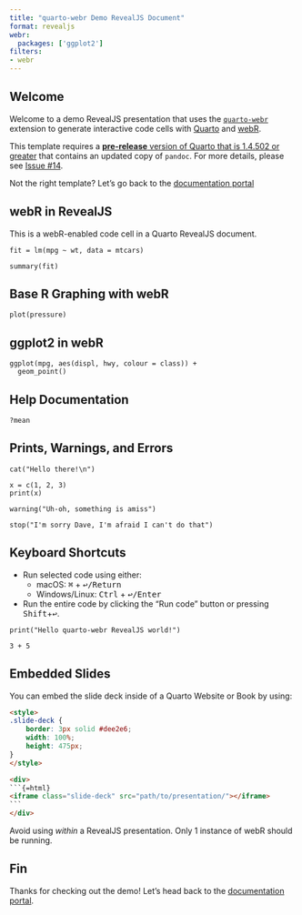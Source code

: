 ```yaml
---
title: "quarto-webr Demo RevealJS Document"
format: revealjs
webr:
  packages: ['ggplot2']
filters:
- webr
---
```


## Welcome

Welcome to a demo RevealJS presentation that uses the [`quarto-webr`](https://github.com/coatless/quarto-webr) extension to generate interactive code cells with [Quarto](https://quarto.org) and [webR](https://docs.r-wasm.org/webr/latest/).

:::{.callout-important}
This template requires a [**pre-release** version of Quarto that is 1.4.502 or greater](https://quarto.org/docs/download/prerelease)  that contains an updated copy of `pandoc`. For more details, please see [Issue #14](https://github.com/coatless/quarto-webr/issues/14). 
:::

Not the right template? Let's go back to the [documentation portal](../../)

## webR in RevealJS 

This is a webR-enabled code cell in a Quarto RevealJS document.

```webr-r
fit = lm(mpg ~ wt, data = mtcars)

summary(fit)
```

## Base R Graphing with webR

```webr-r
plot(pressure)
```

## ggplot2 in webR

```webr-r
ggplot(mpg, aes(displ, hwy, colour = class)) + 
  geom_point()
```

## Help Documentation

```webr-r
?mean
```


## Prints, Warnings, and Errors

```webr-r
cat("Hello there!\n")

x = c(1, 2, 3)
print(x)

warning("Uh-oh, something is amiss")

stop("I'm sorry Dave, I'm afraid I can't do that")
```


## Keyboard Shortcuts

- Run selected code using either:
  - macOS: <kbd>⌘</kbd> + <kbd>↩/Return</kbd>
  - Windows/Linux: <kbd>Ctrl</kbd> + <kbd>↩/Enter</kbd>
- Run the entire code by clicking the "Run code" button or pressing <kbd>Shift</kbd>+<kbd>↩</kbd>. 

```webr-r
print("Hello quarto-webr RevealJS world!")

3 + 5
```

## Embedded Slides

You can embed the slide deck inside of a Quarto Website or Book by using:

````html
<style>
.slide-deck {
    border: 3px solid #dee2e6;
    width: 100%;
    height: 475px;
}
</style>

<div>
```{=html}
<iframe class="slide-deck" src="path/to/presentation/"></iframe>
```
</div>
````

:::{.callout-note}
Avoid using _within_ a RevealJS presentation. Only 1 instance of webR should be running.
:::

## Fin

Thanks for checking out the demo! Let's head back to
the [documentation portal](../../).